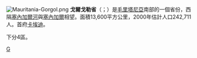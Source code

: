 [[File:Mauritania-Gorgol.png|right]]
'''戈爾戈勒省'''（{{lang-ar|'''ولاية كركول'''}}；{{lang-fr|'''Gorgol'''}}）是[[毛里塔尼亞|毛里塔尼亞]]南部的一個省份，西隔[[塞內加爾河|塞內加爾河]]與[[塞內加爾|塞內加爾]]相望。面積13,600平方公里，2000年估計人口242,711人。首府[[卡埃迪|卡埃迪]]。

下分4區。

{{茅利塔尼亞行政區劃}}

[[Category:毛里塔尼亞行政區劃|G]]